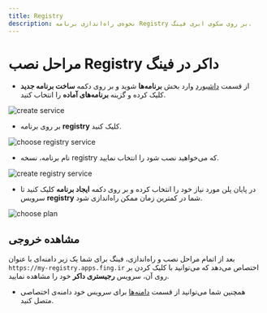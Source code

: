 ```yaml
---
title: Registry
description: نحوه‌ی راه‌اندازی برنامه Registry بر روی سکوی ابری فینگ.
---
```



<Platform>
  <PlatformHead title="برنامه Registry" icon="docker/docker-original.svg" />
</Platform>

# مراحل نصب Registry داکر در فینگ

- از قسمت [داشبورد](https://cloud.fing.ir) وارد بخش **برنامه‌ها** شوید و بر روی دکمه **ساخت برنامه جدید** کلیک کرده و گزینه **برنامه‌‌های آماده** را انتخاب کنید.

![create service](/docs/images/service-create.jpg)

- بر روی برنامه **registry** کلیک کنید.

![choose registry service](/docs/images/service-choose-registry.jpg)

- نام برنامه، نسخه registry که می‌خواهید نصب شود را انتخاب نمایید.

![create registry service](/docs/images/service-create-registry.jpg)

- در پایان پلن مورد نیاز خود را انتخاب کرده و بر روی دکمه **ایجاد برنامه** کلیک کنید تا سرویس **registry** شما در کمترین زمان ممکن راه‌اندازی شود.

![choose plan](/docs/images/choose-plan.jpg)

## مشاهده خروجی

بعد از اتمام مراحل نصب و راه‌اندازی، فینگ برای شما یک زیر دامنه‌‌ای‌ با عنوان `https://my-registry.apps.fing.ir` اختصاص می‌دهد که می‌توانید با کلیک کردن بر روی آن، سرویس **رجیستری داکر** خود را مشاهده نمایید.

- همچنین شما می‌توانید از قسمت [دامنه‌ها](/apps/domains) برای سرویس خود دامنه‌ی اختصاصی متصل کنید.